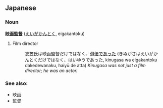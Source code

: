 ==Japanese==
===Noun===
'''[[映]][[画]][[監]][[督]]''' ([[えいがかんとく]], eigakantoku)

# Film director
#: 衣笠氏は映画監督だけではなく、[[俳優]]であった (きぬがさはえいがかんとくだけではなく、はいゆうであった, kinugasa wa eigakantoku dakedewanaku, haiyū de atta) ''Kinugasa was not just a film director; he was an actor.''

===See also:===
* 映画
* 監督